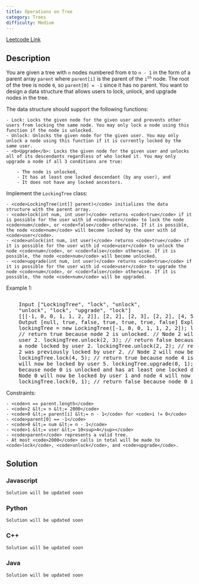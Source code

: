 ```yaml
---
title: Operations on Tree
category: Trees
difficulty: Medium
---
```


<Callout>

[Leetcode Link](https://leetcode.com/problems/operations-on-tree)

</Callout>

## Description

You are given a tree with <code>n</code> nodes numbered from <code>0</code> to <code>n - 1</code> in the form of a parent array <code>parent</code> where <code>parent[i]</code> is the parent of the <code>i<sup>th</sup></code> node. The root of the tree is node <code>0</code>, so <code>parent[0] = -1</code> since it has no parent. You want to design a data structure that allows users to lock, unlock, and upgrade nodes in the tree.

The data structure should support the following functions:

    - Lock: Locks the given node for the given user and prevents other users from locking the same node. You may only lock a node using this function if the node is unlocked.
    - Unlock: Unlocks the given node for the given user. You may only unlock a node using this function if it is currently locked by the same user.
    - <b>Upgrade</b>: Locks the given node for the given user and unlocks all of its descendants regardless of who locked it. You may only upgrade a node if all 3 conditions are true:

    	- The node is unlocked,
    	- It has at least one locked descendant (by any user), and
    	- It does not have any locked ancestors.

Implement the <code>LockingTree</code> class:

    - <code>LockingTree(int[] parent)</code> initializes the data structure with the parent array.
    - <code>lock(int num, int user)</code> returns <code>true</code> if it is possible for the user with id <code>user</code> to lock the node <code>num</code>, or <code>false</code> otherwise. If it is possible, the node <code>num</code> will become locked by the user with id <code>user</code>.
    - <code>unlock(int num, int user)</code> returns <code>true</code> if it is possible for the user with id <code>user</code> to unlock the node <code>num</code>, or <code>false</code> otherwise. If it is possible, the node <code>num</code> will become unlocked.
    - <code>upgrade(int num, int user)</code> returns <code>true</code> if it is possible for the user with id <code>user</code> to upgrade the node <code>num</code>, or <code>false</code> otherwise. If it is possible, the node <code>num</code> will be upgraded.

Example 1:

<Image
	alt=""
	src="https://assets.leetcode.com/uploads/2021/07/29/untitled.png"
	width={375}
	height={246}
/>
<br />

<pre className="overflow-x-auto">
	Input [&quot;LockingTree&quot;, &quot;lock&quot;, &quot;unlock&quot;,
	&quot;unlock&quot;, &quot;lock&quot;, &quot;upgrade&quot;, &quot;lock&quot;]
	[[[-1, 0, 0, 1, 1, 2, 2]], [2, 2], [2, 3], [2, 2], [4, 5], [0, 1], [0, 1]]
	Output [null, true, false, true, true, true, false] Explanation LockingTree
	lockingTree = new LockingTree([-1, 0, 0, 1, 1, 2, 2]); lockingTree.lock(2, 2);
	// return true because node 2 is unlocked. // Node 2 will now be locked by
	user 2. lockingTree.unlock(2, 3); // return false because user 3 cannot unlock
	a node locked by user 2. lockingTree.unlock(2, 2); // return true because node
	2 was previously locked by user 2. // Node 2 will now be unlocked.
	lockingTree.lock(4, 5); // return true because node 4 is unlocked. // Node 4
	will now be locked by user 5. lockingTree.upgrade(0, 1); // return true
	because node 0 is unlocked and has at least one locked descendant (node 4). //
	Node 0 will now be locked by user 1 and node 4 will now be unlocked.
	lockingTree.lock(0, 1); // return false because node 0 is already locked.
</pre>

Constraints:

    - <code>n == parent.length</code>
    - <code>2 &lt;= n &lt;= 2000</code>
    - <code>0 &lt;= parent[i] &lt;= n - 1</code> for <code>i != 0</code>
    - <code>parent[0] == -1</code>
    - <code>0 &lt;= num &lt;= n - 1</code>
    - <code>1 &lt;= user &lt;= 10<sup>4</sup></code>
    - <code>parent</code> represents a valid tree.
    - At most <code>2000</code> calls in total will be made to <code>lock</code>, <code>unlock</code>, and <code>upgrade</code>.

## Solution

### Javascript

```javascript
Solution will be updated soon
```

### Python

```python
Solution will be updated soon
```

### C++

```cpp
Solution will be updated soon
```

### Java

```java
Solution will be updated soon
```
